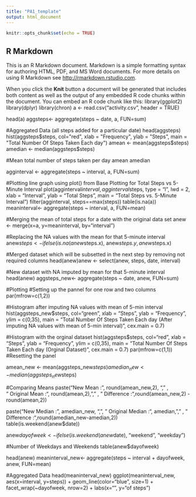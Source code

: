 ```yaml
---
title: "PA1_template"
output: html_document
---
```


```r
knitr::opts_chunk$set(echo = TRUE)
```

## R Markdown

This is an R Markdown document. Markdown is a simple formatting syntax for authoring HTML, PDF, and MS Word documents. For more details on using R Markdown see <http://rmarkdown.rstudio.com>.

When you click the **Knit** button a document will be generated that includes both content as well as the output of any embedded R code chunks within the document. You can embed an R code chunk like this:
library(ggplot2)
library(dplyr)
library(chron)
a <- read.csv("activity.csv", header = TRUE)

head(a)
aggsteps<- aggregate(steps ~ date, a, FUN=sum)

#Aggregated Data (all steps added for a particular date)
head(aggsteps)
hist(aggsteps$steps, 
     col="red", 
     xlab = "Frequency", 
     ylab = "Steps",
     main = "Total Number Of Steps Taken Each day")
amean <- mean(aggsteps$steps)
amedian <- median(aggsteps$steps)

#Mean total number of steps taken per day
amean
amedian

agginterval <- aggregate(steps ~ interval, a, FUN=sum)

#Plotting line graph using plot() from Base Plotting for Total Steps vs 5-Minute Interval
plot(agginterval$interval, agginterval$steps, 
     type = "l", lwd = 2,
     xlab = "Interval", 
     ylab = "Total Steps",
     main = "Total Steps vs. 5-Minute Interval")
filter(agginterval, steps==max(steps))
table(is.na(a))
meaninterval<- aggregate(steps ~ interval, a, FUN=mean)

#Merging the mean of total steps for a date with the original data set
anew <- merge(x=a, y=meaninterval, by="interval")

#Replacing the NA values with the mean for that 5-minute interval
anew$steps <- ifelse(is.na(anew$steps.x), anew$steps.y, anew$steps.x)

#Merged dataset which will be subsetted in the next step by removing not required columns
head(anew)anew <- select(anew, steps, date, interval)

#New dataset with NA imputed by mean for that 5-minute interval
head(anew)
aggsteps_new<- aggregate(steps ~ date, anew, FUN=sum)

#Plotting
#Setting up the pannel for one row and two columns
par(mfrow=c(1,2))

#Histogram after imputing NA values with mean of 5-min interval
hist(aggsteps_new$steps, 
     col="green",
     xlab = "Steps", 
     ylab = "Frequency",
     ylim = c(0,35),
     main = "Total Number Of Steps Taken Each day \n(After imputing NA values with \n mean of 5-min interval)",
     cex.main = 0.7)

#Histogram with the orginal dataset
hist(aggsteps$steps, 
     col="red", 
     xlab = "Steps", 
     ylab = "Frequency",
     ylim = c(0,35),
     main = "Total Number Of Steps Taken Each day \n(Orginal Dataset)",
     cex.main = 0.7)
par(mfrow=c(1,1)) #Resetting the panel

amean_new <- mean(aggsteps_new$steps)
amedian_new <- median(aggsteps_new$steps)

#Comparing Means
paste("New Mean      :", round(amean_new,2), "," ,  
      " Original Mean :", round(amean,2),"," , 
      " Difference :",round(amean_new,2) -  round(amean,2))

paste("New Median    :", amedian_new, ",", 
      " Original Median :", amedian,"," , 
      " Difference :",round(amedian_new-amedian,2))
table(is.weekend(anew$date))

anew$dayofweek <- ifelse(is.weekend(anew$date), "weekend", "weekday")

#Number of Weekdays and Weekends
table(anew$dayofweek)

head(anew)
meaninterval_new<- aggregate(steps ~ interval + dayofweek, anew, FUN=mean)

#Aggregated Data
head(meaninterval_new)
ggplot(meaninterval_new, aes(x=interval, y=steps)) + 
  geom_line(color="blue", size=1) + 
  facet_wrap(~dayofweek, nrow=2) +
  labs(x="\nInterval", y="\nNumber of steps")
